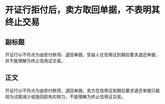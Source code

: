 # 开证行拒付后，卖方取回单据，不表明其终止交易
## 副标题
开证行以不符点为由拒付款项、退回单据，受益人在信用证到期后要求退还单据，并不能理解为终止信用证交易。
## 正文
开证行以不符点为由拒付款项、退回单据，卖方在信用证到期后要求退还单据只能视为试图减少或挽回损失的努力，不能理解为终止信用证交易。